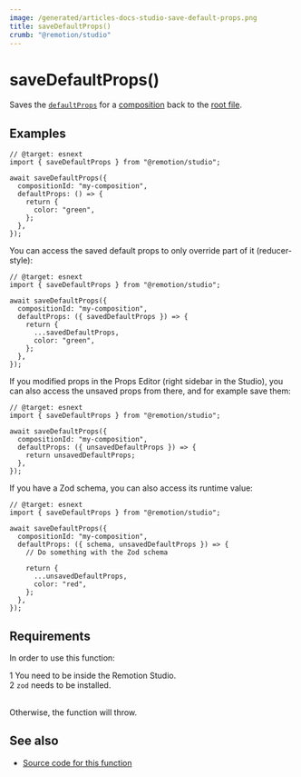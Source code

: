 ```yaml
---
image: /generated/articles-docs-studio-save-default-props.png
title: saveDefaultProps()
crumb: "@remotion/studio"
---
```


# saveDefaultProps()<AvailableFrom v="4.0.147"/>

Saves the [`defaultProps`](/docs/composition) for a [composition](/docs/terminology/composition) back to the [root file](/docs/terminology/root-file).

## Examples

```tsx twoslash title="Saving {color: 'green'} to Root.tsx"
// @target: esnext
import { saveDefaultProps } from "@remotion/studio";

await saveDefaultProps({
  compositionId: "my-composition",
  defaultProps: () => {
    return {
      color: "green",
    };
  },
});
```

You can access the saved default props to only override part of it (reducer-style):

```tsx twoslash title="Accessing the saved default props"
// @target: esnext
import { saveDefaultProps } from "@remotion/studio";

await saveDefaultProps({
  compositionId: "my-composition",
  defaultProps: ({ savedDefaultProps }) => {
    return {
      ...savedDefaultProps,
      color: "green",
    };
  },
});
```

If you modified props in the Props Editor (right sidebar in the Studio), you can also access the unsaved props from there, and for example save them:

```tsx twoslash title="Save props from the Props Editor"
// @target: esnext
import { saveDefaultProps } from "@remotion/studio";

await saveDefaultProps({
  compositionId: "my-composition",
  defaultProps: ({ unsavedDefaultProps }) => {
    return unsavedDefaultProps;
  },
});
```

If you have a Zod schema, you can also access its runtime value:

```tsx twoslash title="Save props from the Props Editor"
// @target: esnext
import { saveDefaultProps } from "@remotion/studio";

await saveDefaultProps({
  compositionId: "my-composition",
  defaultProps: ({ schema, unsavedDefaultProps }) => {
    // Do something with the Zod schema

    return {
      ...unsavedDefaultProps,
      color: "red",
    };
  },
});
```

## Requirements

In order to use this function:

<Step>1</Step> You need to be inside the Remotion Studio.
<br />
<Step>2</Step> <code>zod</code> needs to be installed.
<br />
<br />

Otherwise, the function will throw.

## See also

- [Source code for this function](https://github.com/remotion-dev/remotion/blob/main/packages/studio/src/api/save-default-props.ts)
